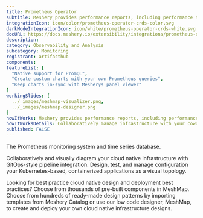 ```yaml
---
title: Prometheus Operator
subtitle: Meshery provides performance reports, including performance test results, node resource metrics etc. so that operators may easily understand the overhead of their service mesh’s control plane and data plane in context of the overhead incurred on nodes running within the cluster. In order to generate performance test reports of service meshes and their workloads, Meshery uses Grafana and/or Prometheus as visualization and metrics systems, respectively. This guide outlines the requirements necessary for Meshery to connect to these systems. The steps may vary depending upon the service mesh and its configuration.
integrationIcon: icon/color/prometheus-operator-crds-color.svg
darkModeIntegrationIcon: icon/white/prometheus-operator-crds-white.svg
docURL: https://docs.meshery.io/extensibility/integrations/prometheus-operator-crds
description: 
category: Observability and Analysis
subcategory: Monitoring
registrant: artifacthub
components: 
featureList: [
  "Native support for PromQL",
  "Create custom charts with your own Prometheus queries",
  "Keep charts in-sync with Mesherys panel viewer"
]
workingSlides: [
  ../_images/meshmap-visualizer.png,
  ../_images/meshmap-designer.png
]
howItWorks: Meshery provides performance reports, including performance test results, node resource metrics etc. so that operators may easily understand the overhead of their service mesh’s control plane and data plane in context of the overhead incurred on nodes running within the cluster. In order to generate performance test reports of service meshes and their workloads, Meshery uses Grafana and/or Prometheus as visualization and metrics systems, respectively. This guide outlines the requirements necessary for Meshery to connect to these systems. The steps may vary depending upon the service mesh and its configuration.
howItWorksDetails: Collaboratively manage infrastructure with your coworkers synchronously sharing the same designs.
published: FALSE
---
```

<p>
The Prometheus monitoring system and time series database.
</p>
<p>
    Collaboratively and visually diagram your cloud native infrastructure with GitOps-style pipeline integration. Design, test, and manage configuration your Kubernetes-based, containerized applications as a visual topology.
</p>
<p>
    Looking for best practice cloud native design and deployment best practices? Choose from thousands of pre-built components in MeshMap. Choose from hundreds of ready-made design patterns by importing templates from Meshery Catalog or use our low code designer, MeshMap, to create and deploy your own cloud native infrastructure designs.
</p>
